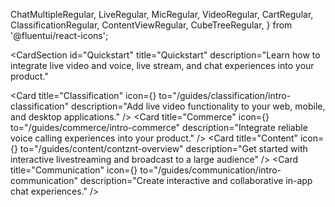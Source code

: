   ChatMultipleRegular,
  LiveRegular,
  MicRegular,
  VideoRegular,
CartRegular,
ClassificationRegular,
ContentViewRegular,
CubeTreeRegular,
} from '@fluentui/react-icons';

<CardSection
  id="Quickstart"
  title="Quickstart"
  description="Learn how to integrate live video and voice, live stream, and chat experiences into your product."
>
  <Card
    title="Classification"
    icon={<CubeTreeRegular />}
    to="/guides/classification/intro-classification"
    description="Add live video functionality to your web, mobile, and desktop applications."
  />
  <Card
    title="Commerce"
    icon={<CartRegular />}
    to="/guides/commerce/intro-commerce"
    description="Integrate reliable voice calling experiences into your product."
  />
  <Card
    title="Content"
    icon={<ContentViewRegular />}
    to="/guides/content/contznt-overview"
    description="Get started with interactive livestreaming and broadcast to a large audience"
  />
  <Card
    title="Communication"
    icon={<ChatMultipleRegular />}
    to="/guides/communication/intro-communication"
    description="Create interactive and collaborative in-app chat experiences."
  />
</CardSection>
